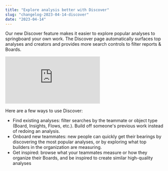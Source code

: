 ```yaml
---
title: "Explore analysis better with Discover"
slug: "changelog-2023-04-14-discover"
date: "2023-04-14"
---
```


Our new Discover feature makes it easier to explore popular analyses to springboard your own work. The Discover page automatically surfaces top analyses and creators and provides more search controls to filter reports & Boards.

<div style={{position: 'relative', paddingBottom: '64.90384615384616%', height: 0}}>
    <iframe src="https://www.loom.com/embed/5353fc9abb624e2685d787f43b003dc2"
        frameBorder="0"
        webkitallowfullscreen="true" mozallowfullscreen="true" allowFullScreen
        style={{position: 'absolute', 'top': 0, 'left': 0, 'width': '100%', 'height': '100%'}}>
    </iframe>
</div>

Here are a few ways to use Discover:

* Find existing analyses: filter searches by the teammate or object type (Board, Insights, Flows, etc.). Build off someone's previous work instead of redoing an analysis.
* Onboard new teammates: new people can quickly get their bearings by discovering the most popular analyses, or by exploring what top builders in the organization are measuring.
* Get inspired: browse what your teammates measure or how they organize their Boards, and be inspired to create similar high-quality analyses
